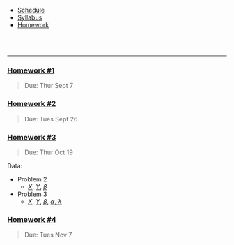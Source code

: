 <ul class="navibar">
  <li><a href="./index.html" class="navibar">Schedule</a></li>
  <li><a href="./syllabus.html" class="navibar" >Syllabus</a></li>
  <li><a href="./homework.html" class="current" >Homework</a></li>
</ul>




<!--- Start Main Page --->
<br>
<br>

-------


### [Homework \#1](homework/hw1.pdf)
> Due: Thur Sept 7


### [Homework \#2](homework/hw2.pdf)
> Due: Tues Sept 26

### [Homework \#3](homework/hw3.pdf)
> Due: Thur Oct 19

  
Data:
 
- Problem 2
    - [$X$](data/hw3_2_X.csv), [$Y$](data/hw3_2_Y.csv), [$\beta$](data/hw3_2_beta.csv)


- Problem 3
    - [$X$](data/hw3_3_X.csv), [$Y$](data/hw3_3_Y.csv), [$\beta$](data/hw3_3_beta.csv), [$\alpha$, $\lambda$](data/hw3_3_settings.txt) 



### [Homework \#4](homework/hw4.pdf)
> Due: Tues Nov 7



  